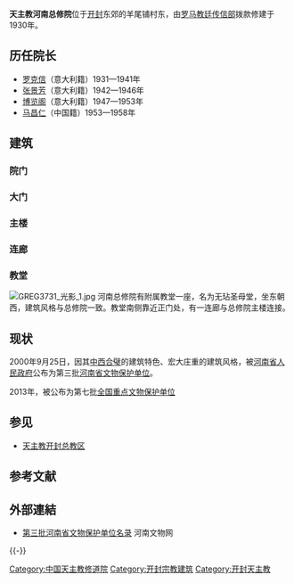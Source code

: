 {{文物保护单位
| 级别 = 全国
| Cat = 河南全国重点文物保护单位
| 省区市 = 河南省
| 名称 = 天主教河南总修院旧址
| 图片 = [[File:2017-05-24_Catholic_Convent_of_Henan_01.jpg|220px]]
| 编号 = 7-1794-5-187
| 分类 = 近现代重要史迹及代表性建筑
| 时代 = 1932年
| 所在 = [[河南省|河南省]][[开封市|开封市]]
| 登录 = 2013年3月
}}

'''天主教河南总修院'''位于[[开封|开封]]东郊的羊尾铺村东，由[[罗马教廷|罗马教廷]][[传信部|传信部]]拨款修建于1930年。

==历任院长==
*[[罗克信|罗克信]]（意大利籍）1931—1941年
*[[张景芳|张景芳]]（意大利籍）1942—1946年
*[[博览阁|博览阁]]（意大利籍）1947—1953年
*[[马昌仁|马昌仁]]（中国籍）1953—1958年

==建筑==
===院门===
===大门===
===主楼===
===连廊===
===教堂===
[[File:GREG3731_光影_1.jpg|thumb]]
河南总修院有附属教堂一座，名为无玷圣母堂，坐东朝西，建筑风格与总修院一致。教堂南侧靠近正门处，有一连廊与总修院主楼连接。

== 现状 ==
2000年9月25日，因其[[中西合璧|中西合璧]]的建筑特色、宏大庄重的建筑风格，被[[河南省人民政府|河南省人民政府]]公布为第三批[[河南省文物保护单位|河南省文物保护单位]]。

2013年，被公布为第七批[[全国重点文物保护单位|全国重点文物保护单位]]
== 参见 ==
* [[天主教开封总教区|天主教开封总教区]]

== 参考文献 ==
{{Reflist}}

== 外部連結 ==
* [https://web.archive.org/web/20110911145612/http://www.haww.gov.cn/html/20061114/054168.html 第三批河南省文物保护单位名录] 河南文物网

{{-}}
{{河南全国重点文物保护单位}}

[[Category:中国天主教修道院|Category:中国天主教修道院]]
[[Category:开封宗教建筑|Category:开封宗教建筑]]
[[Category:开封天主教|Category:开封天主教]]

{{全国重点文物保护单位小作品}}